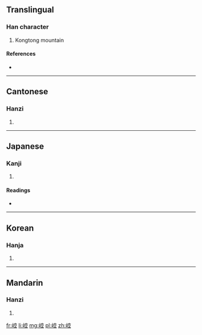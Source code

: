 ==Translingual==

===Han character===
{{Han char|rn=46|rad=山|as=08|sn=11|four=2371<sub>1</sub>|canj=山十金一 (UJCM)}}

# Kongtong mountain

====References====
* {{Han ref|kx=0312.310|dkj=08146|dj=0613.120|hdz=10783.030|uh=5D06|ud=23814|bh=B153|bd=45395}}

----

==Cantonese==

===Hanzi===
{{yue-hanzi|jyut=|y=hung1}}

# {{defn|lang=yue|sort=山08}}

----

==Japanese==

===Kanji===
{{ja-kanji|grade=|rs=山08}}

# {{defn|lang=ja|sort=山08}}

====Readings====
* {{ja-readings|on=[[こう]] (kō), [[く]] (ku)|kun=}}

----

==Korean==

===Hanja===
{{ko-hanja|hangeul=공|rv=gong|mr=kong}}

# {{defn|lang=ko|sort=山08}}

----

==Mandarin==

===Hanzi===
{{cmn-hanzi|pin=[[kōng]] ([[kong1]])|wg=k'ung<sup>1</sup>}}

# {{defn|lang=cmn|sort=山08}}

[[fr:崆]]
[[li:崆]]
[[mg:崆]]
[[pl:崆]]
[[zh:崆]]